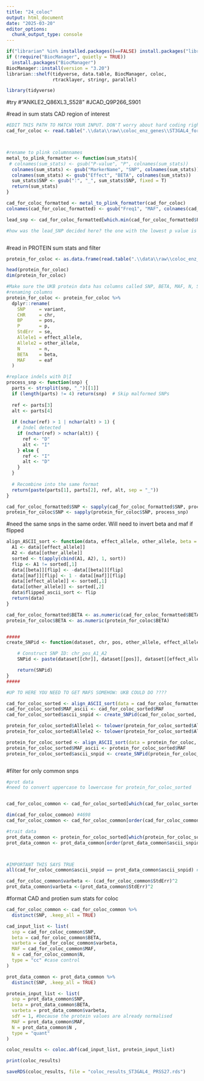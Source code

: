 ```yaml
---
title: "24_coloc"
output: html_document
date: "2025-03-20"
editor_options: 
  chunk_output_type: console
---
```


```r
if("librarian" %in% installed.packages()==FALSE) install.packages("librarian")
if (!require("BiocManager", quietly = TRUE))
  install.packages("BiocManager")
BiocManager::install(version = "3.20")
librarian::shelf(tidyverse, data.table, BiocManager, coloc, 
                 rtracklayer, stringr, parallel)

library(tidyverse)
```

#try
#"ANKLE2_Q86XL3_S528"
#JCAD_Q9P266_S901

#read in sum stats CAD region of interest
```r
#EDIT THIS PATH TO MATCH YOUR INPUT. DON'T worry about hard coding right now. You can always come back and automate
cad_for_coloc <- read.table(".\\data\\raw\\coloc_enz_genes\\ST3GAL4_for_coloc.txt", header = TRUE, sep = "", stringsAsFactors = FALSE, fill = TRUE)



#rename to plink columnnames
metal_to_plink_formatter <- function(sum_stats){
 # colnames(sum_stats) <- gsub("P-value", "P", colnames(sum_stats))
  colnames(sum_stats) <- gsub("MarkerName", "SNP", colnames(sum_stats))
  colnames(sum_stats) <- gsub("Effect", "BETA", colnames(sum_stats))
  sum_stats$SNP <- gsub(":", "_", sum_stats$SNP, fixed = T)
  return(sum_stats)
}

cad_for_coloc_formatted <- metal_to_plink_formatter(cad_for_coloc)
colnames(cad_for_coloc_formatted) <- gsub("Freq1", "MAF", colnames(cad_for_coloc_formatted))

lead_snp <- cad_for_coloc_formatted[which.min(cad_for_coloc_formatted$P),] #note the p-val is probably bigger than the data you have been looking at because these are the euro not meta-analysis sum stats

#how was the lead_SNP decided here? the one with the lowest p value is that how is hould also do it or should I do the UKB-PPP SNP?



```


#read in PROTEIN sum stats and filter
```r
protein_for_coloc <- as.data.frame(read.table(".\\data\\raw\\coloc_enz_genes\\PRSS27_UKBPPP.txt", header = TRUE, sep = "", stringsAsFactors = FALSE, fill = TRUE))

head(protein_for_coloc)
dim(protein_for_coloc)

#Make sure the UKB protein data has columns called SNP, BETA, MAF, N, SE
#renaming columns
protein_for_coloc <- protein_for_coloc %>%
  dplyr::rename(
    SNP     = variant,
    CHR     = chr,
    BP      = pos,
    P       = p,
    StdErr  = se,
    Allele1 = effect_allele,
    Allele2 = other_allele,
    N       = n,
    BETA    = beta,
    MAF     = eaf
  )

```

```r
#replace indels with D|I
process_snp <- function(snp) {
  parts <- strsplit(snp, "_")[[1]]
  if (length(parts) != 4) return(snp)  # Skip malformed SNPs
  
  ref <- parts[3]
  alt <- parts[4]
  
  if (nchar(ref) > 1 | nchar(alt) > 1) {
    # Indel detected
    if (nchar(ref) > nchar(alt)) {
      ref <- "D"
      alt <- "I"
    } else {
      ref <- "I"
      alt <- "D"
    }
  }
  
  # Recombine into the same format
  return(paste(parts[1], parts[2], ref, alt, sep = "_"))
}

cad_for_coloc_formatted$SNP <- sapply(cad_for_coloc_formatted$SNP, process_snp)
protein_for_coloc$SNP <- sapply(protein_for_coloc$SNP, process_snp)

```



#need the same snps in the same order. Will need to invert beta and maf if flipped
```r
align_ASCII_sort <- function(data, effect_allele, other_allele, beta = "BETA", maf = "MAF") {
  A1 <- data[[effect_allele]]
  A2 <- data[[other_allele]]
  sorted <- t(apply(cbind(A1, A2), 1, sort))
  flip <- A1 != sorted[,1]
  data[[beta]][flip] <- -data[[beta]][flip]
  data[[maf]][flip] <- 1 - data[[maf]][flip]
  data[[effect_allele]] <- sorted[,1]
  data[[other_allele]] <- sorted[,2]
  data$flipped_ascii_sort <- flip
  return(data)
}

cad_for_coloc_formatted$BETA <- as.numeric(cad_for_coloc_formatted$BETA)
protein_for_coloc$BETA <- as.numeric(protein_for_coloc$BETA)


#####
create_SNPid <- function(dataset, chr, pos, other_allele, effect_allele) {

    # Construct SNP ID: chr_pos_A1_A2
    SNPid <- paste(dataset[[chr]], dataset[[pos]], dataset[[effect_allele]], dataset[[other_allele]], sep = "_")

    return(SNPid)
}
#####

#UP TO HERE YOU NEED TO GET MAFS SOMEHOW: UKB COULD DO ????

cad_for_coloc_sorted <- align_ASCII_sort(data = cad_for_coloc_formatted, effect_allele = "Allele1", other_allele = "Allele2", beta = "BETA", maf = "MAF") #had to delete SNPid
cad_for_coloc_sorted$MAF_ascii <- cad_for_coloc_sorted$MAF
cad_for_coloc_sorted$ascii_snpid <- create_SNPid(cad_for_coloc_sorted, "CHR", "BP", "Allele2", "Allele1")

protein_for_coloc_sorted$Allele1 <- tolower(protein_for_coloc_sorted$Allele1)
protein_for_coloc_sorted$Allele2 <- tolower(protein_for_coloc_sorted$Allele2)

protein_for_coloc_sorted <- align_ASCII_sort(data = protein_for_coloc, effect_allele = "Allele1", other_allele = "Allele2", beta = "BETA", maf = "MAF") #had to delete SNPid
protein_for_coloc_sorted$MAF_ascii <- protein_for_coloc_sorted$MAF
protein_for_coloc_sorted$ascii_snpid <- create_SNPid(protein_for_coloc_sorted, "CHR", "BP", "Allele2", "Allele1")



```

#filter for only common snps
```r

#prot data
#need to convert uppercase to lowercase for protein_for_coloc_sorted


cad_for_coloc_common <- cad_for_coloc_sorted[which(cad_for_coloc_sorted$ascii_snpid %in% protein_for_coloc_sorted$ascii_snpid),]

dim(cad_for_coloc_common) #4698
cad_for_coloc_common <- cad_for_coloc_common[order(cad_for_coloc_common$ascii_snpid),]

#trait data
prot_data_common <- protein_for_coloc_sorted[which(protein_for_coloc_sorted$ascii_snpid %in% cad_for_coloc_common$ascii_snpid),]
prot_data_common <- prot_data_common[order(prot_data_common$ascii_snpid),]



#IMPORTANT THIS SAYS TRUE
all(cad_for_coloc_common$ascii_snpid == prot_data_common$ascii_snpid) #TRUE

cad_for_coloc_common$varbeta <- (cad_for_coloc_common$StdErr)^2
prot_data_common$varbeta <-(prot_data_common$StdErr)^2
```

#format CAD and protien sum stats for coloc
```r

cad_for_coloc_common <- cad_for_coloc_common %>%
  distinct(SNP, .keep_all = TRUE)

cad_input_list <- list(
  snp = cad_for_coloc_common$SNP,
  beta = cad_for_coloc_common$BETA,
  varbeta = cad_for_coloc_common$varbeta,
  MAF = cad_for_coloc_common$MAF,
  N = cad_for_coloc_common$N,
  type = "cc" #case control
)

prot_data_common <- prot_data_common %>%
  distinct(SNP, .keep_all = TRUE)

protein_input_list <- list(
  snp = prot_data_common$SNP,
  beta = prot_data_common$BETA,
  varbeta = prot_data_common$varbeta,
  sdY = 1, #because the protein values are already normalised 
  MAF = prot_data_common$MAF,
  N = prot_data_common$N , 
  type = "quant"
)

coloc_results <- coloc.abf(cad_input_list, protein_input_list)

print(coloc_results)

saveRDS(coloc_results, file = "coloc_results_ST3GAL4_ PRSS27.rds")

```

